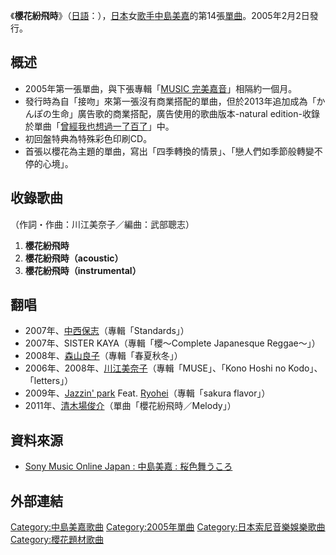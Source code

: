 {{Infobox Single
| Name           = 櫻花紛飛時
| Cover          = Sakurairo_Mau_Koro.JPG
| Artist         = [[中島美嘉|中島美嘉]]
| Album          = [[MUSIC_完美嘉音|MUSIC]]
| Released       = 2005年2月2日<br />2005年2月16日（黑膠唱片）
| Format         = 
| Recorded       = 
| Genre          = [[J-POP|J-POP]]
| Length         = 
| Label          = [[Sony_Music_Associated_Records|Sony Music Associated Records]]
| Writer         = 
| Producer       = 
| Certification  = *金唱片（[[日本唱片協會|日本唱片協會]]，CD）
*雙白金唱片（日本唱片協會，手機片段下載）
*白金唱片（日本唱片協會，單曲下載）
| Chart position = *週間最高排行第5位（[[Oricon|Oricon]]）
*2005年度年間排行第97位（Oricon）
| Last single    = [[LEGEND_(中島美嘉單曲)|LEGEND]]<br />（2004年）
| This single    = '''櫻花紛飛時'''<br />（2005年）
| Next single    = [[一個人_(中島美嘉單曲)|一個人]]<br />（2005年）
}}
《'''櫻花紛飛時'''》（[[日語|日語]]：{{lang|ja|'''桜色舞うころ'''}}），[[日本|日本]]女[[歌手|歌手]][[中島美嘉|中島美嘉]]的第14張[[單曲|單曲]]。2005年2月2日發行。

== 概述 ==
*2005年第一張單曲，與下張專輯「[[MUSIC_完美嘉音|MUSIC 完美嘉音]]」相隔約一個月。
*發行時為自「接吻」來第一張沒有商業搭配的單曲，但於2013年追加成為「かんぽの生命」廣告歌的商業搭配，廣告使用的歌曲版本-natural edition-收錄於單曲「[[曾經我也想過一了百了|曾經我也想過一了百了]]」中。
*初回盤特典為特殊彩色印刷CD。
*首張以櫻花為主題的單曲，寫出「四季轉換的情景」、「戀人們如季節般轉變不停的心境」。

== 收錄歌曲 ==
（作詞・作曲：川江美奈子／編曲：武部聰志）
# '''櫻花紛飛時'''
# '''櫻花紛飛時（acoustic）'''
# '''櫻花紛飛時（instrumental）'''

== 翻唱 ==
*2007年、[[中西保志|中西保志]]（專輯「Standards」）
*2007年、SISTER KAYA（專輯「櫻～Complete Japanesque Reggae～」）
*2008年、[[森山良子|森山良子]]（專輯「春夏秋冬」）
*2006年、2008年、[[川江美奈子|川江美奈子]]（專輯「MUSE」、「Kono Hoshi no Kodo」、「letters」）
*2009年、[[Jazzin'_park|Jazzin' park]] Feat. [[Ryohei|Ryohei]]（專輯「sakura flavor」）
*2011年、[[清木場俊介|清木場俊介]]（單曲「櫻花紛飛時／Melody」）

== 資料來源 ==
*[http://www.sonymusic.co.jp/Music/Arch/AI/MikaNakashima/AICL-1602/index.html Sony Music Online Japan : 中島美嘉 : 桜色舞うころ] {{Wayback|url=http://www.sonymusic.co.jp/Music/Arch/AI/MikaNakashima/AICL-1602/index.html |date=20200929084435 }}

== 外部連結 ==
{{中島美嘉}}

{{DEFAULTSORT:Sakurairo Mau Koro}}
[[Category:中島美嘉歌曲|Category:中島美嘉歌曲]]
[[Category:2005年單曲|Category:2005年單曲]]
[[Category:日本索尼音樂娛樂歌曲|Category:日本索尼音樂娛樂歌曲]]
[[Category:櫻花題材歌曲|Category:櫻花題材歌曲]]

{{Single-stub}}